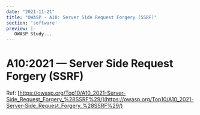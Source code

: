 ```yaml
---
date: "2021-11-21"
title: "OWASP - A10: Server Side Request Forgery (SSRF)"
section: 'software'
preview: |-
   OWASP Study...
---
```


# A10:2021 &mdash; Server Side Request Forgery (SSRF)

Ref: [https://owasp.org/Top10/A10_2021-Server-Side_Request_Forgery_%28SSRF%29/](https://owasp.org/Top10/A10_2021-Server-Side_Request_Forgery_%28SSRF%29/)